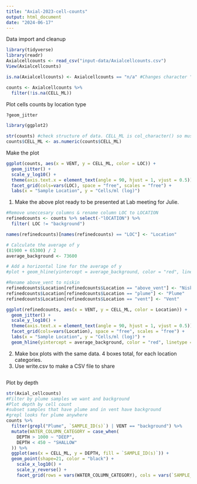 ```yaml
---
title: "Axial-2023-cell-counts"
output: html_document
date: "2024-06-17"
---
```

Data import and cleanup
```R
library(tidyverse)
library(readr)
Axialcellcounts <- read_csv("input-data/Axialcellcounts.csv")
View(Axialcellcounts)

is.na(Axialcellcounts) <- Axialcellcounts == "n/a" #Changes character "n/a" to a true NA

counts <- Axialcellcounts %>%
  filter(!is.na(CELL_ML))
```

Plot cells counts by location type
```R
?geom_jitter

library(ggplot2)

str(counts) #check structure of data. CELL_ML is col_character() so must convert to numeric
counts$CELL_ML <- as.numeric(counts$CELL_ML)
```
Make the plot
```R
ggplot(counts, aes(x = VENT, y = CELL_ML, color = LOC)) +
  geom_jitter() + 
  scale_y_log10() +
  theme(axis.text.x = element_text(angle = 90, hjust = 1, vjust = 0.5)) +
  facet_grid(cols=vars(LOC), space = "free", scales = "free") +
  labs(x = "Sample Location", y = "Cells/ml (log)")

```
1. Make the above plot ready to be presented at Lab meeting for Julie. 
```R
#Remove uneccesary columns & rename column LOC to LOCATION
refinedcounts <- counts %>% select(-"lOCATION") %>%
  filter( LOC != "background")

names(refinedcounts)[names(refinedcounts) == "LOC"] <- "Location"

# Calculate the average of y
(81900 + 65300) / 2
average_background <- 73600

# Add a horizontal line for the average of y
#plot + geom_hline(yintercept = average_background, color = "red", linetype = "dashed")

#Rename above_vent to niskin
refinedcounts$Location[refinedcounts$Location == "above_vent"] <- "Niskin"
refinedcounts$Location[refinedcounts$Location == "plume"] <- "Plume"
refinedcounts$Location[refinedcounts$Location == "vent"] <- "Vent"

ggplot(refinedcounts, aes(x = VENT, y = CELL_ML, color = Location)) +
  geom_jitter() + 
  scale_y_log10() +
  theme(axis.text.x = element_text(angle = 90, hjust = 1, vjust = 0.5)) +
  facet_grid(cols=vars(Location), space = "free", scales = "free") +
  labs(x = "Sample Location", y = "Cells/ml (log)") + 
  geom_hline(yintercept = average_background, color = "red", linetype = "dashed")

```

2. Make box plots with the same data. 4 boxes total, for each location categories.
3. Use write.csv to make a CSV file to share
```r

```

Plot by depth
```R
str(Axial_cellcounts)
#Filter by plume samples we want and background
#Plot depth by cell count
#subset samples that have plume and in vent have background
#grepl looks for plume anywhere
counts %>% 
  filter(grepl("Plume", `SAMPLE_ID(s)`) | VENT == "background") %>% 
  mutate(WATER_COLUMN_CATEGORY = case_when(
    DEPTH > 1000 ~ "DEEP",
    DEPTH < 450 ~ "SHALLOW"
  )) %>%
  ggplot(aes(x = CELL_ML, y = DEPTH, fill = `SAMPLE_ID(s)`)) +
  geom_point(shape=21, color = "black") +
    scale_x_log10() +
    scale_y_reverse() +
    facet_grid(rows = vars(WATER_COLUMN_CATEGORY), cols = vars(`SAMPLE_ID(s)`), scales = "free")
  
  
```
  
